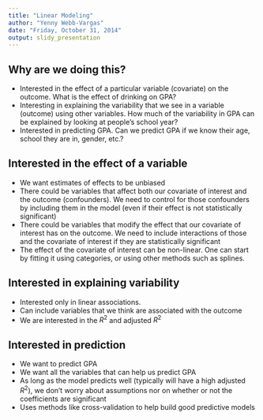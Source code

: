 ```yaml
---
title: "Linear Modeling"
author: "Yenny Webb-Vargas"
date: "Friday, October 31, 2014"
output: slidy_presentation
---
```


## Why are we doing this?

- Interested in the effect of a particular variable (covariate) on the outcome. What is the effect of drinking on GPA?
- Interesting in explaining the variability that we see in a variable (outcome) using other variables. How much of the variability in GPA can be explained by looking at people's school year?
- Interested in predicting GPA. Can we predict GPA if we know their age, school they are in, gender, etc.?

## Interested in the effect of a variable

- We want estimates of effects to be unbiased
- There could be variables that affect both our covariate of interest and the outcome (confounders). We need to control for those confounders by including them in the model (even if their effect is not statistically significant)
- There could be variables that modify the effect that our covariate of interest has on the outcome. We need to include interactions of those and the covariate of interest if they are statistically significant
- The effect of the covariate of interest can be non-linear. One can start by fitting it using categories, or using other methods such as splines.

## Interested in explaining variability

- Interested only in linear associations.
- Can include variables that we think are associated with the outcome
- We are interested in the $R^2$ and adjusted $R^2$

## Interested in prediction

- We want to predict GPA
- We want all the variables that can help us predict GPA
- As long as the model predicts well (typically will have a high adjusted $R^2$), we don't worry about assumptions nor on whether or not the coefficients are significant
- Uses methods like cross-validation to help build good predictive models
